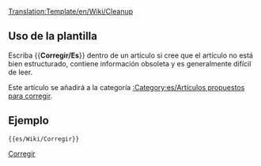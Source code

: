 <noinclude>[[Translation:Template/en/Wiki/Cleanup]]</noinclude><noinclude></noinclude>{{es/Metaplantilla de avisos| tipo  = estilo
| texto = <strong>Corregir</strong><br>Este artículo necesita correcciones. Ha crecido con el tiempo y ahora es difícil de leer. Usted puede mejorarlo reescribiendo partes de él o dando al artículo una nueva estructura.
}}<includeonly>{{{1|[[Category:es/Artículos propuestos para corregir]]}}}</includeonly><noinclude>

==Uso de la plantilla==

Escriba <nowiki>{{</nowiki>'''Corregir/Es'''<nowiki>}}</nowiki> dentro de un artículo si cree que el artículo no está bien estructurado, contiene información obsoleta y es generalmente difícil de leer.

Este artículo se añadirá a la categoría [[:Category:es/Artículos propuestos para corregir]].
==Ejemplo==
<pre>{{es/Wiki/Corregir}}</pre>
{{es/Wiki/Corregir|1=}}

[[Category:es/Manual/Base Set/Cajas de mensajes|Corregir]]
</noinclude>